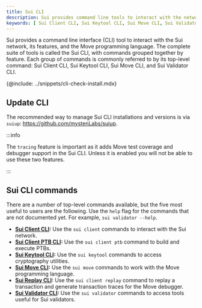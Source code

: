 ```yaml
---
title: Sui CLI
description: Sui provides command line tools to interact with the network, its features, and the Move programming language. Individual command groups are referred to as Sui Client CLI, Sui Keytool CLI, Sui Move CLI, and Sui Validator CLI.
keywords: [ Sui Client CLI, Sui Keytool CLI, Sui Move CLI, Sui Validator CLI, sui cli, update cli, sui cli commands, sui client PTB CLI, sui PTB CLI ] 
---
```


Sui provides a command line interface (CLI) tool to interact with the Sui network, its features, and the Move programming language. The complete suite of tools is called the Sui CLI, with commands grouped together by feature. Each group of commands is commonly referred to by its top-level command: Sui Client CLI, Sui Keytool CLI, Sui Move CLI, and Sui Validator CLI.

{@include: ../snippets/cli-check-install.mdx}

## Update CLI

The recommended way to manage Sui CLI installations and versions is via `suiup`: https://github.com/mystenLabs/suiup.

:::info

The `tracing` feature is important as it adds Move test coverage and debugger support in the Sui CLI. Unless it is enabled you will not be able to use these two features.

:::

## Sui CLI commands

There are a number of top-level commands available, but the five most useful to users are the following. Use the `help` flag for the commands that are not documented yet. For example, `sui validator --help`.

- **[Sui Client CLI](./cli/client.mdx):** Use the `sui client` commands to interact with the Sui network.
- **[Sui Client PTB CLI](./cli/ptb.mdx):** Use the `sui client ptb` command to build and execute PTBs.
- **[Sui Keytool CLI](./cli/keytool.mdx):** Use the `sui keytool` commands to access cryptography utilities.
- **[Sui Move CLI](./cli/move.mdx):** Use the `sui move` commands to work with the Move programming language.
- **[Sui Replay CLI](./cli/replay.mdx):** Use the `sui client replay` command to replay a transaction and generate transaction traces for the Move debugger.
- **[Sui Validator CLI](./cli/validator.mdx):** Use the `sui validator` commands to access tools useful for Sui validators.
